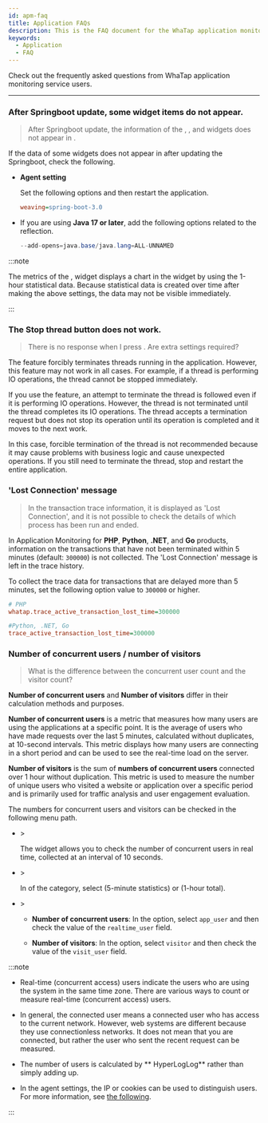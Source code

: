 ```yaml
---
id: apm-faq
title: Application FAQs
description: This is the FAQ document for the WhaTap application monitoring service.
keywords:
  - Application
  - FAQ
---
```


Check out the frequently asked questions from WhaTap application monitoring service users. 

---

<div className='faqs'>

### After Springboot update, some widget items do not appear.

> After Springboot update, the information of the <Cmdname sid="AA005" className="uitext" />, <Cmdname sid="today_user" className="uitext" />, and <Cmdname sid="today_tps" className="uitext" /> widgets does not appear in <Cmdname sid="side_appDashboard" className="uitext" />.

If the data of some widgets does not appear in <Cmdname sid="side_appDashboard" className="uitext" /> after updating the Springboot, check the following.

- **Agent setting**

  Set the following options and then restart the application.

  ```ini title="whatap.conf"
  weaving=spring-boot-3.0
  ```

- If you are using **Java 17 or later**, add the following options related to the reflection.

  ```java
  --add-opens=java.base/java.lang=ALL-UNNAMED
  ```

:::note

The metrics of the <Cmdname sid="today_user" className="uitext" />, <Cmdname sid="today_tps" className="uitext" /> widget displays a chart in the widget by using the 1-hour statistical data. Because statistical data is created over time after making the above settings, the data may not be visible immediately.

:::

### The Stop thread button does not work.

> There is no response when I press <Cmdname sid="stop_thread" className="uitext" />. Are extra settings required?

The <Cmdname sid="stop_thread" className="uitext" /> feature forcibly terminates threads running in the application. However, this feature may not work in all cases. For example, if a thread is performing IO operations, the thread cannot be stopped immediately.

If you use the <Cmdname sid="stop_thread" className="uitext" /> feature, an attempt to terminate the thread is followed even if it is performing IO operations. However, the thread is not terminated until the thread completes its IO operations. The thread accepts a termination request but does not stop its operation until its operation is completed and it moves to the next work.

In this case, forcible termination of the thread is not recommended because it may cause problems with business logic and cause unexpected operations. If you still need to terminate the thread, stop and restart the entire application.

### 'Lost Connection' message

> In the transaction trace information, it is displayed as 'Lost Connection', and it is not possible to check the details of which process has been run and ended.

In Application Monitoring for **PHP**, **Python**, **.NET**, and **Go** products, information on the transactions that have not been terminated within 5 minutes (default: `300000`) is not collected. The 'Lost Connection' message is left in the trace history. 

To collect the trace data for transactions that are delayed more than 5 minutes, set the following option value to `300000` or higher.

```ini title="whatap.ini"
# PHP
whatap.trace_active_transaction_lost_time=300000

#Python, .NET, Go
trace_active_transaction_lost_time=300000
```

### Number of concurrent users / number of visitors

> What is the difference between the concurrent user count and the visitor count?

**Number of concurrent users** and **Number of visitors** differ in their calculation methods and purposes. 

**Number of concurrent users** is a metric that measures how many users are using the applications at a specific point. It is the average of users who have made requests over the last 5 minutes, calculated without duplicates, at 10-second intervals. This metric displays how many users are connecting in a short period and can be used to see the real-time load on the server.

**Number of visitors** is the sum of **numbers of concurrent users** connected over 1 hour without duplication. This metric is used to measure the number of unique users who visited a website or application over a specific period and is primarily used for traffic analysis and user engagement evaluation.

The numbers for concurrent users and visitors can be checked in the following menu path.

- <Cmdname sid="side_dashboard" className="uitext" /> &gt; <Cmdname sid="side_appDashboard" className="uitext" />

  The <Cmdname sid="dashboard_user" className="uitext" /> widget allows you to check the number of concurrent users in real time, collected at an interval of 10 seconds.

- <Cmdname sid="side_analysis" className="uitext" /> &gt; <Cmdname sid="side_metricsChart" className="uitext" />

  In <Cmdname sid="user" className="uitext" /> of the <Cmdname sid="product_type_apm" className="uitext" /> category, select <Cmdname sid="realtime_user" className="uitext" /> (5-minute statistics) or <Cmdname sid="visitor" className="uitext" /> (1-hour total).

- <Cmdname sid="side_analysis" className="uitext" /> &gt; <Cmdname sid="side_metricsSearch" className="uitext" />

  - **Number of concurrent users**: In the <Cmdname sid="category" className="uitext" /> option, select `app_user` and then check the value of the `realtime_user` field.

  - **Number of visitors**: In the <Cmdname sid="category" className="uitext" /> option, select `visitor` and then check the value of the `visit_user` field.

:::note

- Real-time (concurrent access) users indicate the users who are using the system in the same time zone. There are various ways to count or measure real-time (concurrent access) users.

- In general, the connected user means a connected user who has access to the current network. However, web systems are different because they use connectionless networks. It does not mean that you are connected, but rather the user who sent the recent request can be measured.

- The number of users is calculated by ** HyperLogLog** rather than simply adding up.

- In the agent settings, the IP or cookies can be used to distinguish users. For more information, see [the following](../java/metrics-performance-counter#user-counter).

:::

</div>
